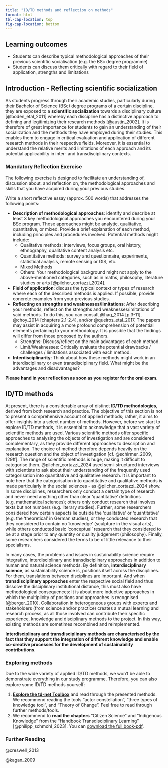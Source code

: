 ```yaml
---
title: "ID/TD methods and reflection on methods"
format: html
tbl-cap-location: top
fig-cap-location: bottom
---
```


## Learning outcomes {.unnumbered}

-   Students can describe typical methodological approaches of their previous scientific socialisation (e.g. the BSc degree programme)
-   Students can discuss them critically with regard to their field of application, strengths and limitations

## Introduction - Reflecting scientific socialization

As students progress through their academic studies, particularly during their Bachelor of Science (BSc) degree programs of a certain discipline, they are exposed to a **scientific socialization** towards a disciplinary culture [@boden_etal_2011] whereby each discipline has a distinctive approach to defining and legitimizing their research methods [@austin_2002]. It is therefore of great importance for students to gain an understanding of their socialization and the methods they have employed during their studies. This enables them to engage in critical evaluation and application of different research methods in their respective fields. Moreover, it is essential to understand the relative merits and limitations of each approach and its potential applicability in inter- and transdisciplinary contexts.

::: {.callout-tip collapse="false"}
### Mandatory Reflection Exercise

The following exercise is designed to facilitate an understanding of, discussion about, and reflection on, the methodological approaches and skills that you have acquired during your previous studies.

Write a short reflective essay (approx. 500 words) that addresses the following points:

-   **Description of methodological approaches**: identify and describe at least 3 key methodological approaches you encountered during your BSc program. Those approaches might be analytic, qualitative, quantitative, or mixed. Provide a brief explanation of each method, including principles and procedures involved. Potential methods might include:
    -   Qualitative methods: interviews, focus groups, oral history, ethnography, qualitative content analysis etc.
    -   Quantitative methods: survey and questionnaire, experiments, statistical analysis, remote sensing or GIS, etc.
    -   Mixed Methods
    -   Others: Your methodological background might not apply to the above-mentioned categories, such as in maths, philosophy, literature studies or arts [@pilcher_cortazzi_2024].
-   **Field of application**: discuss the typical context or types of research where each of the described methods is applied. If possible, provide concrete examples from your previous studies.
-   **Reflecting on strengths and weaknesses/limitations**: After describing your methods, reflect on the strengths and weaknesses/imitations of said methods. To do this, you can consult @haq_2014 [p.3-11], @choy_2014 [chapters 2.1-2.4], and/or @queiros_etal_2017. The papers may assist in acquiring a more profound comprehension of potential elements pertaining to your methodology. It is possible that the findings will differ from those proposed by the authors.
    -   Strengths: Discuss/reflect on the main advantages of each method.
    -   Limit/Weaknesses: Critically evaluate the potential drawbacks / challenges / limitations associated with each method.
-   **Interdisciplinarity**: Think about how these methods might work in an interdisciplinary or even transdisciplinary field. What might be the advantages and disadvantages?

**Please hand in your reflection as soon as you register for the oral exam.**
:::

## ID/TD methods

At present, there is a considerable array of distinct **ID/TD methodologies**, derived from both research and practice. The objective of this section is not to present a comprehensive account of applied methods; rather, it aims to offer insights into a select number of methods. However, before we start to explore ID/TD methods, it is essential to acknowledge that a vast variety of scientific methods are used. Various scientific methods offer specific approaches to analysing the objects of investigation and are considered complementary, as they provide different approaches to description and explanation. The choice of method therefore depends heavily on the research question and the object of investigation [cf. @schirmer_2009, 129ff]. The range of scientific methods is huge, making it difficult to categorise them. @pilcher_cortazzi_2024 used semi-structured interviews with scientists to ask about their understanding of the frequently used categorisation into quantitative and qualitative research. It is important to note here that the categorisation into quantitative and qualitative methods is made particularly in the social sciences - as @pilcher_cortazzi_2024 show. In some disciplines, researchers only conduct a certain type of research and never need anything other than clear ‘quantitative’ definitions (e.g. mathematical sciences); others only conduct research that involves texts but not numbers (e.g. literary studies). Further, some researchers considered how certain aspects lie outside the ‘qualitative’ or ‘quantitative’ (e.g. the ‘theoretical’ in German studies), or they conducted research that they considered to contain no ‘knowledge’ (sculpture in the visual arts), while others conducted basic ‘conceptual’ research that they considered to be at a stage prior to any quantity or quality judgement (philosophy). Finally, some researchers considered the terms to be of little relevance to their specialisms.

In many cases, the problems and issues in sustainability science require integrative, interdisciplinary and transdisciplinary approaches in addition to human and natural science methods. By definition, **interdisciplinary science**, as sustainability science is, positions itself across the disciplines. For them, translations between disciplines are important. And when **transdisciplinary approaches** enter the respective social field and thus dissolve the disciplinary institutional distance, this must also have methodological consequences: It is about more inductive approaches in which the multiplicity of positions and approaches is recognised [@berger_2010]. Collaboration in heterogeneous groups with experts and stakeholders (from science and/or practice) creates a mutual learning and research process, as all those involved can contribute their specific experience, knowledge and disciplinary methods to the project. In this way, existing methods are sometimes recombined and reimplemented.

**Interdisciplinary and transdisciplinary methods are characterised by the fact that they support the integration of different knowledge and enable co-creative processes for the development of sustainability contributions.**

::: {.callout-note collapse="true"}
### Exploring methods

Due to the wide variety of applied ID/TD methods, we won’t be able to demonstrate everything in our study programme. Therefore, you can also explore some ID/TD methods yourself:

1.  [**Explore the td-net Toolbox**](https://naturalsciences.ch/co-producing-knowledge-explained/methods/td-net_toolbox) and read through the presented methods. We recommend reading the tools “actor constellation”, “three types of knowledge tool”, and “Theory of Change”. Feel free to read through further methods/tools.
2.  We recommend to **read the chapters** “Citizen Science” and “Indigenous Knowledge” from the “Handbook Transdisciplinary Learning” [@philipp_schmohl_2023]. You can [download the full book-pdf](https://www.degruyter.com/document/doi/10.1515/9783839463475/html?lang=en).
:::

::: {.callout-note collapse="true"}
### Further Reading

@creswell_2013

@kagan_2009
:::
